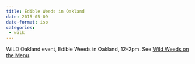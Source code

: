 ```yaml
---
title: Edible Weeds in Oakland
date: 2015-05-09
date-format: iso
categories:
 - walk
---
```


WILD Oakland event, Edible Weeds in Oakland, 12–2pm. See [Wild Weeds on the Menu](https://edibleeastbay.com/2015/05/02/urban-adventures/).

